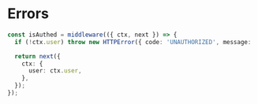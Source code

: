 # Errors

```ts title="server.ts"
const isAuthed = middleware(({ ctx, next }) => {
  if (!ctx.user) throw new HTTPError({ code: 'UNAUTHORIZED', message: 'Must be logged in!' });

  return next({
    ctx: {
      user: ctx.user,
    },
  });
});
```
